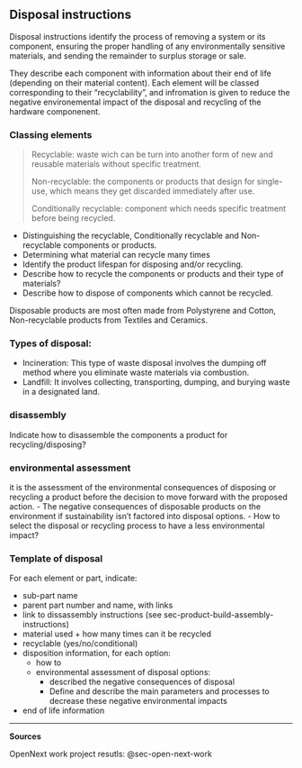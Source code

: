 ## **Disposal instructions** {#sec-disposal-instructions}

Disposal instructions identify the process of removing a system or its component, ensuring the proper handling of any environmentally sensitive materials, and sending the remainder to surplus storage or sale.

They describe each component with information about their end of life (depending on their material content).
Each element will be classed corresponding to their "recyclability", and infromation is given to reduce the negative environemental impact of the disposal and recycling of the hardware componenent.

### Classing elements

> Recyclable: waste wich can be turn into another form of new and reusable materials without specific treatment.
>
> Non-recyclable: the components or products that design for single-use, which means they get discarded immediately after use.
>
> Conditionally recyclable: component which needs specific treatment before being recycled.

-   Distinguishing the recyclable, Conditionally recyclable and Non-recyclable components or products.
-   Determining what material can recycle many times
-   Identify the product lifespan for disposing and/or recycling.
-   Describe how to recycle the components or products and their type of materials?
-   Describe how to dispose of components which cannot be recycled.

Disposable products are most often made from Polystyrene and Cotton, Non-recyclable products from Textiles and Ceramics.

### Types of disposal:

-   Incineration: This type of waste disposal involves the dumping off method where you eliminate waste materials via combustion.
-   Landfill: It involves collecting, transporting, dumping, and burying waste in a designated land.

### disassembly

Indicate how to disassemble the components a product for recycling/disposing?

### environmental assessment

it is the assessment of the environmental consequences of disposing or recycling a product before the decision to move forward with the proposed action.
- The negative consequences of disposable products on the environment if sustainability isn't factored into disposal options.
- How to select the disposal or recycling process to have a less environmental impact?

### Template of disposal

For each element or part, indicate:

-   sub-part name
-   parent part number and name, with links
-   link to dissassembly instructions (see sec-product-build-assembly-instructions)
-   material used + how many times can it be recycled
-   recyclable (yes/no/conditional)
-   disposition information, for each option:
    -   how to
    -   environmental assessment of disposal options:
        -   described the negative consequences of disposal
        -   Define and describe the main parameters and processes to decrease these negative environmental impacts
-   end of life information

------------------------------------------------------------------------

**Sources**

OpenNext work project resutls: @sec-open-next-work
